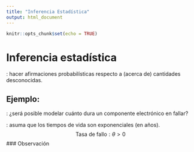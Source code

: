 ```yaml
---
title: "Inferencia Estadística"
output: html_document
---
```


```r
knitr::opts_chunk$set(echo = TRUE)
```

# Inferencia estadística

\textbf{Definición}: hacer afirmaciones probabilísticas respecto a (acerca de) cantidades desconocidas.

## Ejemplo:

\textbf{Pregunta}: ¿será posible modelar cuánto dura un componente electrónico en fallar?

\textbf{Solución}: asuma que los tiempos de vida son exponenciales (en años).
$$\text{Tasa de fallo}: \theta > 0$$
### Observación